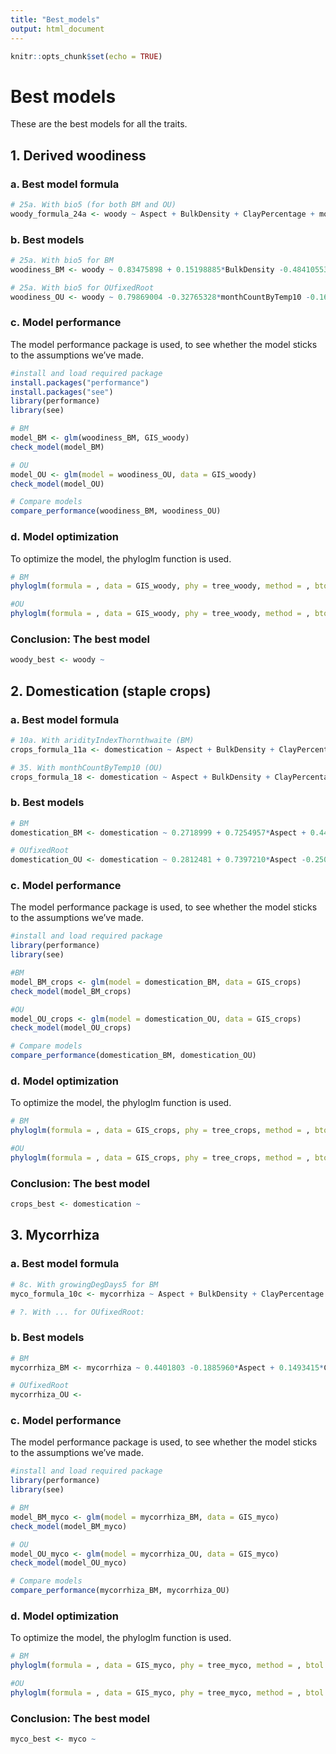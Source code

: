```yaml
---
title: "Best_models"
output: html_document
---
```


```r
knitr::opts_chunk$set(echo = TRUE)
```

# Best models

These are the best models for all the traits.

## 1. Derived woodiness

### a. Best model formula
```r
# 25a. With bio5 (for both BM and OU)
woody_formula_24a <- woody ~ Aspect + BulkDensity + ClayPercentage + monthCountByTemp10 + PETDriestQuarter + PETWettestQuarter + OrganicCarbon + PhCaCL + Slope + bio2 + bio5 + bio14 + bio15 + bio18 + bio19
```

### b. Best models
```r
# 25a. With bio5 for BM
woodiness_BM <- woody ~ 0.83475898 + 0.15198885*BulkDensity -0.48410553*monthCountByTemp10 + 0.08058603*PETWettestQuarter + 0.43981669*OrganicCarbon -0.30052534*PhCaCL -0.19695033*Slope + 0.48659487*bio5 + 0.20864413*bio19

# 25a. With bio5 for OUfixedRoot
woodiness_OU <- woody ~ 0.79869004 -0.32765328*monthCountByTemp10 -0.16620515*PETDriestQuarter + 0.18423198*OrganicCarbon -0.17396725*PhCaCL -0.12842927*Slope + 0.34782999*bio5 -0.08450621*bio14 + 0.07455151*bio19 
```

### c. Model performance
The model performance package is used, to see whether the model sticks to the assumptions we've made.
```r
#install and load required package 
install.packages("performance")
install.packages("see")
library(performance)
library(see)

# BM
model_BM <- glm(woodiness_BM, GIS_woody)
check_model(model_BM)

# OU
model_OU <- glm(model = woodiness_OU, data = GIS_woody)
check_model(model_OU)

# Compare models
compare_performance(woodiness_BM, woodiness_OU)
```

### d. Model optimization 
To optimize the model, the phyloglm function is used. 
```r
# BM
phyloglm(formula = , data = GIS_woody, phy = tree_woody, method = , btol = , log.alpha.bound = , start.beta = , start.alpha = , boot = , full.matrix = )

#OU
phyloglm(formula = , data = GIS_woody, phy = tree_woody, method = , btol = , log.alpha.bound = , start.beta = , start.alpha = , boot = , full.matrix = )
```

### Conclusion: The best model
```r
woody_best <- woody ~ 
```

## 2. Domestication (staple crops)

### a. Best model formula
```r
# 10a. With aridityIndexThornthwaite (BM)
crops_formula_11a <- domestication ~ Aspect + BulkDensity + ClayPercentage + aridityIndexThornthwaite + continentality + minTempWarmest + PETWarmestQuarter + PETWettestQuarter + OrganicCarbon + PhCaCL + Slope + bio13 + bio19

# 35. With monthCountByTemp10 (OU)
crops_formula_18 <- domestication ~ Aspect + BulkDensity + ClayPercentage + minTempWarmest + monthCountByTemp10 + PETWarmestQuarter + PETWettestQuarter + OrganicCarbon + PhCaCL + Slope + bio13 + bio14 + bio19
```

### b. Best models
```r
# BM
domestication_BM <- domestication ~ 0.2718999 + 0.7254957*Aspect + 0.4467063*ClayPercentage + 0.4136109*PhCaCL + 0.2569151*Slope 

# OUfixedRoot
domestication_OU <- domestication ~ 0.2812481 + 0.7397210*Aspect -0.2509282*BulkDensity + 0.4460845*ClayPercentage + 0.3330660*PhCaCL + 0.1744375*Slope
```

### c. Model performance
The model performance package is used, to see whether the model sticks to the assumptions we've made.
```r
#install and load required package 
library(performance)
library(see)

#BM
model_BM_crops <- glm(model = domestication_BM, data = GIS_crops)
check_model(model_BM_crops)

#OU
model_OU_crops <- glm(model = domestication_OU, data = GIS_crops)
check_model(model_OU_crops)

# Compare models
compare_performance(domestication_BM, domestication_OU)
```

### d. Model optimization 
To optimize the model, the phyloglm function is used. 
```r
# BM
phyloglm(formula = , data = GIS_crops, phy = tree_crops, method = , btol = , log.alpha.bound = , start.beta = , start.alpha = , boot = , full.matrix = )

#OU
phyloglm(formula = , data = GIS_crops, phy = tree_crops, method = , btol = , log.alpha.bound = , start.beta = , start.alpha = , boot = , full.matrix = )
```

### Conclusion: The best model
```r
crops_best <- domestication ~ 
```

## 3. Mycorrhiza

### a. Best model formula
```r
# 8c. With growingDegDays5 for BM
myco_formula_10c <- mycorrhiza ~ Aspect + BulkDensity + ClayPercentage + climaticMoistureIndex + OrganicCarbon + PhCaCL + Slope + bio3 + bio8 + bio9 + bio14 + bio15 + bio19

# ?. With ... for OUfixedRoot: 

```

### b. Best models
```r
# BM
mycorrhiza_BM <- mycorrhiza ~ 0.4401803 -0.1885960*Aspect + 0.1493415*ClayPercentage + 0.4445646*climaticMoistureIndex + 0.1417067*Slope -0.5940963*bio3 -0.5048234*bio14 + 0.2912411*bio19

# OUfixedRoot
mycorrhiza_OU <-
```

### c. Model performance
The model performance package is used, to see whether the model sticks to the assumptions we've made.
```r
#install and load required package 
library(performance)
library(see)

# BM
model_BM_myco <- glm(model = mycorrhiza_BM, data = GIS_myco)
check_model(model_BM_myco)

# OU
model_OU_myco <- glm(model = mycorrhiza_OU, data = GIS_myco)
check_model(model_OU_myco)

# Compare models
compare_performance(mycorrhiza_BM, mycorrhiza_OU)
```

### d. Model optimization 
To optimize the model, the phyloglm function is used. 
```r
# BM
phyloglm(formula = , data = GIS_myco, phy = tree_myco, method = , btol = , log.alpha.bound = , start.beta = , start.alpha = , boot = , full.matrix = )

#OU
phyloglm(formula = , data = GIS_myco, phy = tree_myco, method = , btol = , log.alpha.bound = , start.beta = , start.alpha = , boot = , full.matrix = )
```

### Conclusion: The best model
```r
myco_best <- myco ~ 
```

